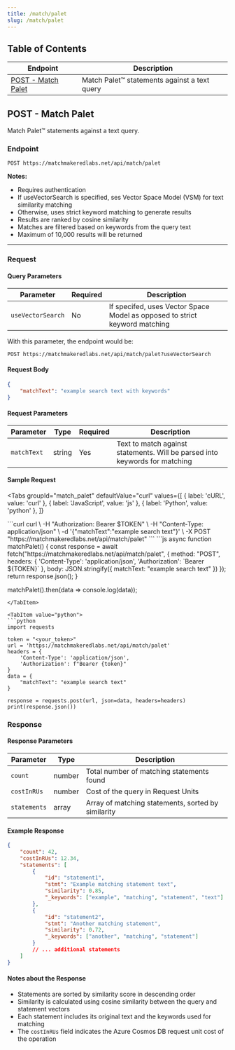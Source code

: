```yaml
---
title: /match/palet
slug: /match/palet
---
```



## Table of Contents

| Endpoint | Description |
|----------|-------------|
| [POST - Match Palet](#post---match-palet) | Match Palet™ statements against a text query |

## POST - Match Palet

Match Palet™ statements against a text query.  

### Endpoint
```
POST https://matchmakeredlabs.net/api/match/palet
```

**Notes:**
- Requires authentication
- If useVectorSearch is specified, ses Vector Space Model (VSM) for text similarity matching
- Otherwise, uses strict keyword matching to generate results
- Results are ranked by cosine similarity
- Matches are filtered based on keywords from the query text
- Maximum of 10,000 results will be returned

---

### Request
#### Query Parameters
| Parameter | Required | Description |
|-----------|----------|-------------|
| `useVectorSearch` | No | If specifed, uses Vector Space Model as opposed to strict keyword matching |

With this parameter, the endpoint would be:
```
POST https://matchmakeredlabs.net/api/match/palet?useVectorSearch
```

#### Request Body
```json
{
    "matchText": "example search text with keywords"
}
```

#### Request Parameters

| Parameter | Type | Required | Description |
|-----------|------|----------|-------------|
| `matchText` | string | Yes | Text to match against statements. Will be parsed into keywords for matching |

#### Sample Request

<Tabs
  groupId="match_palet"
  defaultValue="curl"
  values={[
    { label: 'cURL', value: 'curl' },
    { label: 'JavaScript', value: 'js' },
    { label: 'Python', value: 'python' },
  ]}
>

<TabItem value="curl">
```curl
curl \
-H "Authorization: Bearer $TOKEN" \
-H "Content-Type: application/json" \
-d '{"matchText":"example search text"}' \
-X POST "https://matchmakeredlabs.net/api/match/palet"
```
</TabItem>

<TabItem value="js">
```js
async function matchPalet() {
    const response = await fetch("https://matchmakeredlabs.net/api/match/palet", {
        method: "POST",
        headers: {
            'Content-Type': 'application/json',
            'Authorization': `Bearer ${TOKEN}`
        },
        body: JSON.stringify({
            matchText: "example search text"
        })
    });
    return response.json();
}

matchPalet().then(data => console.log(data));
```
</TabItem>

<TabItem value="python">
```python
import requests

token = "<your_token>"
url = 'https://matchmakeredlabs.net/api/match/palet'
headers = {
    'Content-Type': 'application/json',
    'Authorization': f"Bearer {token}"
}
data = {
    "matchText": "example search text"
}

response = requests.post(url, json=data, headers=headers)
print(response.json())
```
</TabItem>
</Tabs>

### Response

#### Response Parameters

| Parameter | Type | Description |
|-----------|------|-------------|
| `count` | number | Total number of matching statements found |
| `costInRUs` | number | Cost of the query in Request Units |
| `statements` | array | Array of matching statements, sorted by similarity |

#### Example Response
```json
{
    "count": 42,
    "costInRUs": 12.34,
    "statements": [
        {
            "id": "statement1",
            "stmt": "Example matching statement text",
            "similarity": 0.85,
            "_keywords": ["example", "matching", "statement", "text"]
        },
        {
            "id": "statement2",
            "stmt": "Another matching statement",
            "similarity": 0.72,
            "_keywords": ["another", "matching", "statement"]
        }
        // ... additional statements
    ]
}
```

#### Notes about the Response
- Statements are sorted by similarity score in descending order
- Similarity is calculated using cosine similarity between the query and statement vectors
- Each statement includes its original text and the keywords used for matching
- The `costInRUs` field indicates the Azure Cosmos DB request unit cost of the operation